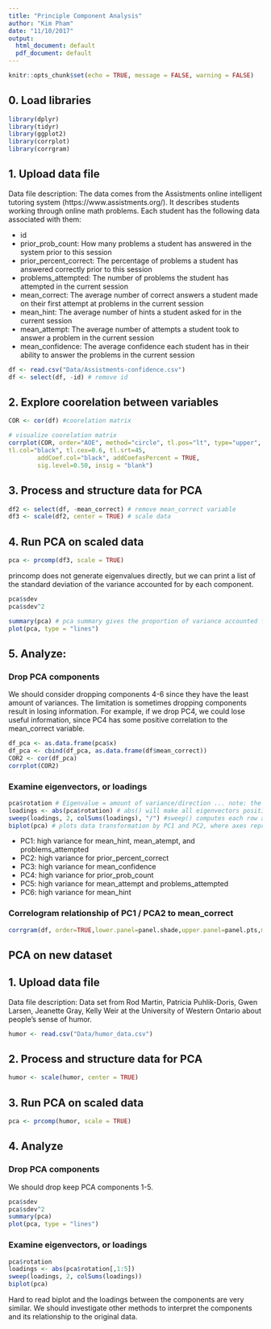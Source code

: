 ```yaml
---
title: "Principle Component Analysis"
author: "Kim Pham"
date: "11/10/2017"
output:
  html_document: default
  pdf_document: default
---
```


```r
knitr::opts_chunk$set(echo = TRUE, message = FALSE, warning = FALSE)
```

## 0. Load libraries
```r
library(dplyr)
library(tidyr)
library(ggplot2)
library(corrplot)
library(corrgram)
```

## 1. Upload data file

Data file description: The data comes from the Assistments online intelligent tutoring system (https://www.assistments.org/). It describes students working through online math problems. Each student has the following data associated with them:

- id
- prior_prob_count: How many problems a student has answered in the system prior to this session
- prior_percent_correct: The percentage of problems a student has answered correctly prior to this session
- problems_attempted: The number of problems the student has attempted in the current session
- mean_correct: The average number of correct answers a student made on their first attempt at problems in the current session
- mean_hint: The average number of hints a student asked for in the current session
- mean_attempt: The average number of attempts a student took to answer a problem in the current session
- mean_confidence: The average confidence each student has in their ability to answer the problems in the current session

```r
df <- read.csv("Data/Assistments-confidence.csv")
df <- select(df, -id) # remove id
```

## 2. Explore coorelation between variables

```r
COR <- cor(df) #coorelation matrix

# visualize coorelation matrix
corrplot(COR, order="AOE", method="circle", tl.pos="lt", type="upper",        
tl.col="black", tl.cex=0.6, tl.srt=45, 
        addCoef.col="black", addCoefasPercent = TRUE,
        sig.level=0.50, insig = "blank")
```

## 3. Process and structure data for PCA

```r
df2 <- select(df, -mean_correct) # remove mean_correct variable
df3 <- scale(df2, center = TRUE) # scale data
```

## 4. Run PCA on scaled data

```r
pca <- prcomp(df3, scale = TRUE)
```

princomp does not generate eigenvalues directly, but we can print a list of the standard deviation of the variance accounted for by each component.

```r
pca$sdev
pca$sdev^2

summary(pca) # pca summary gives the proportion of variance accounted for by each component
plot(pca, type = "lines")
```

## 5. Analyze: 

### Drop PCA components

We should consider dropping components 4-6 since they have the least amount of variances. The limitation is sometimes dropping components result in losing information. For example, if we drop PC4, we could lose useful information, since PC4 has some positive correlation to the mean_correct variable.

```r
df_pca <- as.data.frame(pca$x)
df_pca <- cbind(df_pca, as.data.frame(df$mean_correct))
COR2 <- cor(df_pca)
corrplot(COR2)
```
### Examine eigenvectors, or loadings

```r
pca$rotation # Eigenvalue = amount of variance/direction ... note: the bigger the eigenvalue, the better. e.g. if it’s 0, the transformation component is not good. It was bad. Maybe the data was hard to characterize.
loadings <- abs(pca$rotation) # abs() will make all eigenvectors positive
sweep(loadings, 2, colSums(loadings), "/") #sweep() computes each row as a proportion of the column.
biplot(pca) # plots data transformation by PC1 and PC2, where axes represent direction of maximum variance and original variable directions are mapped as red arrows; meant to answer which variables "go together" and represent the same underlying construct point in the same direction 
```

* PC1: high variance for mean_hint, mean_atempt, and problems_attempted
* PC2: high variance for prior_percent_correct
* PC3: high variance for mean_confidence
* PC4: high variance for prior_prob_count
* PC5: high variance for mean_attempt and problems_attempted 
* PC6: high variance for mean_hint

### Correlogram relationship of PC1 / PCA2 to mean_correct
```r
corrgram(df, order=TRUE,lower.panel=panel.shade,upper.panel=panel.pts,main="Assistments Online Behavior in PC2/PC1 Order")
```

## PCA on new dataset

## 1. Upload data file

Data file description: Data set from Rod Martin, Patricia Puhlik-Doris, Gwen Larsen, Jeanette Gray, Kelly Weir at the University of Western Ontario about people's sense of humor.

```r
humor <- read.csv("Data/humor_data.csv")
```

## 2. Process and structure data for PCA

```r
humor <- scale(humor, center = TRUE)
```

## 3. Run PCA on scaled data

```r
pca <- prcomp(humor, scale = TRUE)
```

## 4. Analyze

### Drop PCA components

We should drop keep PCA components 1-5.

```r
pca$sdev
pca$sdev^2
summary(pca)
plot(pca, type = "lines")
```
### Examine eigenvectors, or loadings

```r
pca$rotation
loadings <- abs(pca$rotation[,1:5])
sweep(loadings, 2, colSums(loadings))
biplot(pca)
```

Hard to read biplot and the loadings between the components are very similar. We should investigate other methods to interpret the components and its relationship to the original data. 